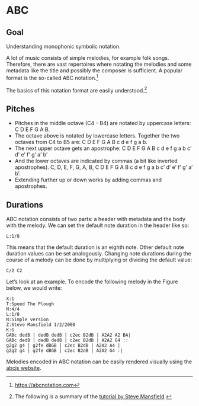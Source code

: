 # ABC 

::: {.callout-note}
# Goal
Understanding monophonic symbolic notation.
:::


A lot of music consists of simple melodies, for example folk songs. 
Therefore, there are vast repertoires where notating the melodies and some metadata 
like the title and possibly the composer is sufficient. 
A popular format is the so-called ABC notation.^[[https://abcnotation.com](https://abcnotation.com/)]

The basics of this notation format are easily 
understood.^[The following is a summary of the [tutorial by Steve Mansfield](http://www.lesession.co.uk/abc/abc_notation.htm).]

## Pitches

- Pitches in the middle octave (C4 -- B4) are notated by uppercase letters: C D E F G A B.
- The octave above is notated by lowercase letters. Together the two octaves from C4 to B5 are:
  C D E F G A B c d e f g a b.
- The next upper octave gets an apostrophe:
  C D E F G A B c d e f g a b c' d' e' f' g' a' b' 
- And the lower octaves are indicated by commas (a bit like inverted apostrophes).
  C, D, E, F, G, A, B, C D E F G A B c d e f g a b c' d' e' f' g' a' b'.
- Extending further up or down works by adding commas and apostrophes.

## Durations 

ABC notation consists of two parts: a header with metadata and the body with the melody. 
We can set the default note duration in the header like so:

```
L:1/8
```

This means that the default duration is an eighth note. 
Other default note duration values can be set analogously.
Changing note durations during the course of a melody can be done by 
multiplying or dividing the default value: 

```
C/2 C2
```

Let's look at an example. To encode the following melody in the Figure below, 
we would write:

```
X:1
T:Speed The Plough
M:4/4
L:1/8
N:Simple version
Z:Steve Mansfield 1/2/2000
K:G
GABc dedB | dedB dedB | c2ec B2dB | A2A2 A2 BA|
GABc dedB | dedB dedB | c2ec B2dB | A2A2 G4 ::
g2g2 g4 | g2fe dBGB | c2ec B2dB | A2A2 A4 |
g2g2 g4 | g2fe dBGB | c2ec B2dB | A2A2 G4 :|
```

Melodies encoded in ABC notation can be easily rendered visually 
using the [abcjs website](https://abcjs.net).
